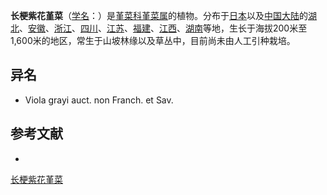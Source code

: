 {{Speciesbox
| name = 长梗紫花堇菜
| status = 
| status_system = 
| image =
| genus = Viola
| species =  faurieana
| authority = W. Beck.
}}

'''长梗紫花堇菜'''（[[学名|学名]]：{{lang|la|''Viola faurieana''}}）是[[堇菜科|堇菜科]][[堇菜属|堇菜属]]的植物。分布于[[日本|日本]]以及[[中国大陆|中国大陆]]的[[湖北|湖北]]、[[安徽|安徽]]、[[浙江|浙江]]、[[四川|四川]]、[[江苏|江苏]]、[[福建|福建]]、[[江西|江西]]、[[湖南|湖南]]等地，生长于海拔200米至1,600米的地区，常生于山坡林缘以及草丛中，目前尚未由人工引种栽培。

== 异名 ==
* Viola grayi auct. non Franch. et Sav.

== 参考文献 ==
<div class="references-small">
* {{cite web| url =http://www.bioinfo.cn/db05/KmzwSpecies.php?action=view&id=23792| title =长梗紫花堇菜| work =《中国高等植物数据库全库》| publisher =中国科学院微生物研究所| author =昆明植物研究所| accessdate =2009-02-25| archive-date =2016-03-05| archive-url =https://web.archive.org/web/20160305093145/http://www.bioinfo.cn/db05/KmzwSpecies.php?action=view&id=23792| dead-url =yes}}
</div>
{{Taxonbar|from=Q15232336}}

[[Category:堇菜属|长梗紫花堇菜]]


{{植物小作品}}